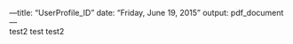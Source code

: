 ---title: "UserProfile_ID" date: "Friday, June 19, 2015" output: pdf_document ---  
 test2
 test 
 test2
